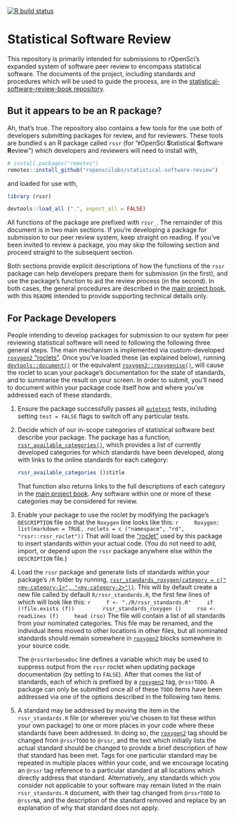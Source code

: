 <!-- badges: start -->
[![R build status](https://github.com/ropenscilabs/statistical-software-review/workflows/R-CMD-check/badge.svg)](https://github.com/ropenscilabs/statistical-software-review/actions)
<!-- badges: end -->


<!-- README.md is generated from README.Rmd. Please edit that file -->

# Statistical Software Review

This repository is primarily intended for submissions to rOpenSci's expanded
system of software peer review to encompass statistical software. The documents
of the project, including standards and procedures which will be used to guide
the process, are in the [statistical-software-review-book
repository](https://github.com/ropenscilabs/statistical-software-review-book).

## But it appears to be an R package?

Ah, that's true. The repository also contains a few tools for the use both of
developers submitting packages for review, and for reviewers. These tools are
bundled s an R package called `rssr` (for "**r**OpenSci **S**tatistical
**S**oftware **R**eview") which developers and reviewers will need to install
with,

```r
# install.packages("remotes")
remotes::install_github("ropenscilabs/statistical-software-review")
```

and loaded for use with,
```r
library (rssr)
```
```r
devtools::load_all (".", export_all = FALSE)
```

All functions of the package are prefixed with `rssr_`. The remainder of this
document is in two main sections. If you're developing a package for submission
to our peer review system, keep straight on reading. If you've been invited to
review a package, you may skip the following section and proceed straight to
the subsequent section.

Both sections provide explicit descriptions of how the functions of the `rssr`
package can help developers prepare them for submission (in the first), and use
the package's function to aid the review process (in the second). In both cases,
the general procedures are described in the [main project
book](https://ropenscilabs.github.io/statistical-software-review-book/index.html),
with this `README` intended to provide supporting technical details only.

## For Package Developers

People intending to develop packages for submission to our system for peer
reviewing statistical software will need to following the following three
general steps. The main mechanism is implemented via custom-developed
[`roxygen2` "roclets"](https://roxygen2.r-lib.org). Once you've loaded these
(as explained below), running
[`devtools::document()`](https://devtools.r-lib.org/reference/document.html) or
the equivalent
[`roxygen2::roxygenise()`](https://roxygen2.r-lib.org/reference/roxygenize.html),
will cause the roclet to scan your package's documentation for the state of
standards, and to summarise the result on your screen. In order to submit,
you'll need to document within your package code itself how and where you've
addressed each of these standards.

1. Ensure the package successfully passes all
   [`autotest`](https://github.com/ropenscilabs/autotest) tests, including
   setting `test = FALSE` flags to switch off any particular tests.
2. Decide which of our in-scope categories of statistical software best
   describe your package. The package has a function,
   [`rssr_available_categories()`](https://ropenscilabs.github.io/statistical-software-review/reference/rssr_available_categories.html),
   which provides a list of currently developed categories for which standards
   have been developed, along with links to the online standards for each
   category:

    ```r
    rssr_available_categories ()$title
    ```
    That function also returns links to the full descriptions of each category
    in the [main project
    book](https://ropenscilabs.github.io/statistical-software-review-book/index.html).
    Any software within one or more of these categories may be considered for
    review. 
3. Enable your package to use the roclet by modifying the package's
   `DESCRIPTION` file so that the `Roxygen` line looks like this:
    ```r
    Roxygen: list(markdown = TRUE, roclets = c ("namespace", "rd", "rssr::rssr_roclet"))
    ```
    That will load the ["roclet"](https://roxygen2.r-lib.org) used by this
    package to insert standards within your actual code. (You do not need to
    add, import, or depend upon the `rssr` package anywhere else within the
    `DESCRIPTION` file.)
4. Load the `rssr` package and generate lists of standards within your
   package's `/R` folder by running,
   [`rssr_standards_roxygen(category = c("<my-category-1>", "<my-category-2>"))`](https://ropenscilabs.github.io/statistical-software-review/reference/rssr_standards_roxygen.html).
   This will by default create a new file called by default
   `R/rssr_standards.R`, the first few lines of which will look like this:
    ```r
    f <- "./R/rssr_standards.R"
    if (!file.exists (f))
        rssr_standards_roxygen ()
    rso <- readLines (f)
    head (rso)
    ```
    The file will contain a list of all standards from your nominated
    categories. This file may be renamed, and the individual items moved to
    other locations in other files, but all nominated standards should remain
    somewhere in [`roxygen2`](https://roxygen2.r-lib.org) blocks somewhere in
    your source code.

    The `@rssrVerboseDoc` line defines a variable which may be used to suppress
    output from the `rssr` roclet when updating package documentation (by
    setting to `FALSE`). After that comes the list of standards, each of which
    is prefixed by a [`roxygen2`](https://roxygen2.r-lib.org) tag, `@rssrTODO`.
    A package can only be submitted once all of these `TODO` items have been
    addressed via one of the options described in the following two items.
5. A standard may be addressed by moving the item in the `rssr_standards.R`
   file (or wherever you've chosen to list these within your own package) to
   one or more places in your code where these standards have been addressed.
   In doing so, the [`roxygen2`](https://roxygen2.r-lib.org) tag should be
   changed from `@rssrTODO` to `@rssr`, and the text which initially lists the
   actual standard should be changed to provide a brief description of how that
   standard has been met. Tags for one particular standard may be repeated in
   multiple places within your code, and we encourage locating an `@rssr` tag
   reference to a particular standard at all locations which directly address
   that standard. Alternatively, any standards which you consider not
   applicable to your software may remain listed in the main `rssr_standards.R`
   document, with their tag changed from `@rssrTODO` to `@rssrNA`, and the
   description of the standard removed and replace by an explanation of why
   that standard does not apply.
    
